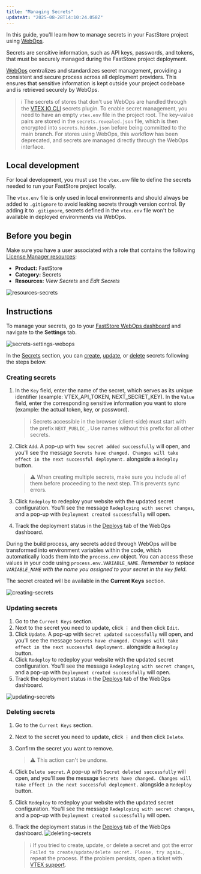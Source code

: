 ```yaml
---
title: "Managing Secrets"
updateAt: "2025-08-28T14:10:24.058Z"
---
```


In this guide, you'll learn how to manage secrets in your FastStore project using [WebOps](https://developers.vtex.com/docs/guides/faststore/1-onboarding-overview).

Secrets are sensitive information, such as API keys, passwords, and tokens, that must be securely managed during the FastStore project deployment.

[WebOps](https://developers.vtex.com/docs/guides/faststore/1-onboarding-overview) centralizes and standardizes secret management, providing a consistent and secure process across all deployment providers. This ensures that sensitive information is kept outside your project codebase and is retrieved securely by WebOps.

>ℹ️ The secrets of stores that don't use WebOps are handled through the [VTEX IO CLI](https://developers.vtex.com/docs/guides/vtex-io-documentation-vtex-io-cli-plugins) secrets plugin. To enable secret management, you need to have an empty `vtex.env` file in the project root. The key-value pairs are stored in the `secrets.revealed.json` file, which is then encrypted into `secrets.hidden.json` before being committed to the main branch. For stores using WebOps, this workflow has been deprecated, and secrets are managed directly through the WebOps interface.

## Local development

For local development, you must use the `vtex.env` file to define the secrets needed to run your FastStore project locally.

The `vtex.env` file is only used in local environments and should always be added to `.gitignore` to avoid leaking secrets through version control. By adding it to `.gitignore`, secrets defined in the `vtex.env` file won't be available in deployed environments via WebOps.

## Before you begin

Make sure you have a user associated with a role that contains the following [License Manager resources](https://help.vtex.com/en/tutorial/license-manager-resources--3q6ztrC8YynQf6rdc6euk3):
* **Product:** FastStore
* **Category:** Secrets
* **Resources:** *View Secrets* and *Edit Secrets*

![resources-secrets](https://vtexhelp.vtexassets.com/assets/docs/src/resources-secrets___02a8de499a7d29e3a94002e0dd016174.png)

## Instructions

To manage your secrets, go to your [FastStore WebOps dashboard](https://developers.vtex.com/docs/guides/faststore/1-onboarding-dashboard) and navigate to the **Settings** tab.

![secrets-settings-webops](https://vtexhelp.vtexassets.com/assets/docs/src/secrets-settings-webops___c4cc35670f1faf9ecabd30447d1ee9b6.gif)

In the [Secrets](https://developers.vtex.com/docs/guides/faststore/1-onboarding-dashboard#secrets) section, you can [create](#creating-secrets), [update](#updating-secrets), or [delete](#deleting-secrets) secrets following the steps below.

### Creating secrets

1. In the `Key` field, enter the name of the secret, which serves as its unique identifier (example: VTEX_API_TOKEN, NEXT_SECRET_KEY). In the `Value` field, enter the corresponding sensitive information you want to store (example: the actual token, key, or password).

   >ℹ Secrets accessible in the browser (client-side) must start with the prefix `NEXT_PUBLIC_`. Use names without this prefix for all other secrets.

2. Click `Add`. A pop-up with `New secret added successfully` will open, and you'll see the message `Secrets have changed. Changes will take effect in the next successful deployment.` alongside a `Redeploy` button.

   >⚠ When creating multiple secrets, make sure you include all of them before proceeding to the next step. This prevents sync errors.

3. Click `Redeploy` to redeploy your website with the updated secret configuration. You'll see the message `Redeploying with secret changes`, and a pop-up with `Deployment created successfully` will open.
4. Track the deployment status in the [Deploys](https://developers.vtex.com/docs/guides/faststore/1-onboarding-dashboard#deploys) tab of the WebOps dashboard.

During the build process, any secrets added through WebOps will be transformed into environment variables within the code, which automatically loads them into the `process.env` object. You can access these values in your code using `process.env.VARIABLE_NAME`. *Remember to replace `VARIABLE_NAME` with the name you assigned to your secret in the `Key` field*.

The secret created will be available in the **Current Keys** section.

![creating-secrets](https://vtexhelp.vtexassets.com/assets/docs/src/creating-secrets___14633df5e1e1385934d7f0854f00d340.gif)

### Updating secrets

1. Go to the `Current Keys` section.
2. Next to the secret you need to update, click `⋮` and then click `Edit`.
3. Click `Update`.  A pop-up with `Secret updated successfully` will open, and you'll see the message `Secrets have changed. Changes will take effect in the next successful deployment.` alongside a `Redeploy` button.
4. Click `Redeploy` to redeploy your website with the updated secret configuration. You'll see the message `Redeploying with secret changes`, and a pop-up with `Deployment created successfully` will open.
5. Track the deployment status in the [Deploys](https://developers.vtex.com/docs/guides/faststore/1-onboarding-dashboard#deploys) tab of the WebOps dashboard.

![updating-secrets](https://vtexhelp.vtexassets.com/assets/docs/src/updating-secrets___41a012c6f441bf927d67a59448c19894.gif)

### Deleting secrets

1. Go to the `Current Keys` section.
2. Next to the secret you need to update, click `⋮` and then click `Delete`.
3. Confirm the secret you want to remove.

   >⚠ This action can't be undone.

4. Click `Delete secret`. A pop-up with `Secret deleted successfully` will open, and you'll see the message `Secrets have changed. Changes will take effect in the next successful deployment.` alongside a `Redeploy` button.
5. Click `Redeploy` to redeploy your website with the updated secret configuration. You'll see the message `Redeploying with secret changes`, and a pop-up with `Deployment created successfully` will open.
6. Track the deployment status in the [Deploys](https://developers.vtex.com/docs/guides/faststore/1-onboarding-dashboard#deploys) tab of the WebOps dashboard.
   ![deleting-secrets](https://vtexhelp.vtexassets.com/assets/docs/src/deleting-secrets___c5b464f532114c9895ce49af2fd8c76b.gif)

   >ℹ If you tried to create, update, or delete a secret and got the error `Failed to create/update/delete secret. Please, try again.`, repeat the process. If the problem persists, open a ticket with [VTEX support](https://help.vtex.com/en/support).
